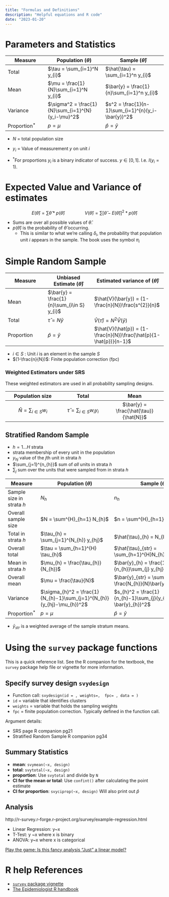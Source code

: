 ```yaml
---
title: "Formulas and Definitions"
description: "Helpful equations and R code"
date: "2023-01-20"
---
```


# Parameters and Statistics

| Measure        | Population $(\theta)$                             | Sample $(\hat{\theta})$                            |
|------------------|--------------------------|---------------------------|
| Total          | $\tau = \sum_{i=1}^N y_{i}$                       | $\hat{\tau} = \sum_{i=1}^n y_{i}$                  |
| Mean           | $\mu = \frac{1}{N}\sum_{i=1}^N y_{i}$             | $\bar{y} = \frac{1}{n}\sum_{i=1}^n y_{i}$          |
| Variance       | $\sigma^2 = \frac{1}{N}\sum_{i=1}^{N}(y_i-\mu)^2$ | $s^2 = \frac{1}{n-1}\sum_{i=1}^{n}(y_i-\bar{y})^2$ |
| Proportion$^*$ | $p = \mu$                                         | $\hat{p} = \bar{y}$                                |

-   $N$ = total population size

-   $y_{i}$ = Value of measurement $y$ on unit $i$

-   $^*$For proportions $y_{i}$ is a binary indicator of success. $y \in {[0,1]}$. I.e. $I(y_{i}=1)$.

# Expected Value and Variance of estimates

$$E(\hat{\theta}) = \sum\hat{\theta}*p(\hat{\theta}) \qquad \qquad V(\hat{\theta}) = \sum [\hat{\theta} - E(\hat{\theta})]^2*p(\hat{\theta})$$

-   Sums are over all possible values of $\hat{\theta}$.
-   $p(\hat{\theta})$ is the probability of $\hat{\theta}$ occurring.
    -   This is similar to what we're calling $\delta_{i}$, the probability that population unit $i$ appears in the sample. The book uses the symbol $\pi_{i}$

# Simple Random Sample

| Measure    | Unbiased Estimate $(\hat{\theta})$         | Estimated variance of $(\hat{\theta})$                             |
|------------------|---------------------|---------------------------------|
| Mean       | $\bar{y} = \frac{1}{n}\sum_{i\in S} y_{i}$ | $\hat{V}(\bar{y}) = (1-\frac{n}{N})\frac{s^{2}}{n}$                |
| Total      | $\hat{\tau} = N\bar{y}$                    | $\hat{V}(\hat{\tau}) = N^{2}\hat{V}(\bar{y})$                      |
| Proportion | $\hat{p} = \bar{y}$                        | $\hat{V}(\hat{p}) = (1-\frac{n}{N})\frac{\hat{p}(1-\hat{p})}{n-1}$ |

-   $i \in S$ : Unit $i$ is an element in the sample $S$
-   $(1-\frac{n}{N})$: Finite population correction (fpc)

### Weighted Estimators under SRS

These weighted estimators are used in all probability sampling designs.

|         Population size         |                  Total                  |                  Mean                  |
|:-----------------------:|:-------------------:|:-------------------------:|
| $\hat{N} = \sum_{i \in S}w_{i}$ | $\hat{\tau} = \sum_{i \in S}w_{i}y_{i}$ | $\bar{y} = \frac{\hat{\tau}}{\hat{N}}$ |


## Stratified Random Sample

-   $h=1 \ldots H$ strata
-   strata membership of every unit in the population
-   $y_{hj}$ value of the $j$th unit in strata $h$
-   $\sum_{j=1}^{n_{h}}$ sum of *all* units in strata $h$
-   $\sum_{j}$ sum over the units that were sampled from in strata $h$

| Measure                   | Population $(\theta)$                                                  | Sample $(\hat{\theta})$                                     |
|------------------|-----------------------------|-----------------------------|
| Sample size in strata $h$ | $N_{h}$                                                                | $n_{h}$                                                     |
| Overall sample size       | $N = \sum^{H}_{h=1} N_{h}$                                             | $n = \sum^{H}_{h=1} n_{h}$                                  |
| Total in strata $h$       | $\tau_{h} = \sum_{j=1}^{N_{h}} y_{hj}$                                 | $\hat{\tau}_{h} = N_{h}\bar{y_h}$                           |
| Overall total             | $\tau = \sum_{h=1}^{H} \tau_{h}$                                       | $\hat{\tau}_{str} = \sum_{h=1}^{H}N_{h}\bar{y}_{h}$         |
| Mean in strata $h$        | $\mu_{h} = \frac{\tau_{h}}{N_{h}}$                                     | $\bar{y}_{h} = \frac{1}{n_{h}}\sum_{j} y_{hj}$              |
| Overall mean              | $\mu = \frac{\tau}{N}$                                                 | $\bar{y}_{str} = \sum_{h=1}^{H} \frac{N_{h}}{N}\bar{y}_{h}$ |
| Variance                  | $\sigma_{h}^2 = \frac{1}{N_{h}-1}\sum_{j=1}^{N_{h}}(y_{hj}-\mu_{h})^2$ | $s_{h}^2 = \frac{1}{n_{h}-1}\sum_{j}(y_{hj}-\bar{y}_{h})^2$ |
| Proportion$^*$            | $p = \mu$                                                              | $\hat{p} = \bar{y}$                                         |

-   $\bar{y}_{str}$ is a weighted average of the sample stratum means.

# Using the `survey` package functions

This is a quick reference list. See the R companion for the textbook, the `survey` package help file or vignette for more information. 

## Specify survey design `svydesign`

* Function call: `svydesign(id = , weights=,  fpc= , data = )`
* `id` = variable that identifies clusters 
* `weights` = variable that holds the sampling weights
* `fpc` = finite population correction. Typically defined in the function call. 

Argument details: 

* SRS page R companion pg21
* Stratified Random Sample R companion pg34


## Summary Statistics

* **mean**: `svymean(~x, design)`
* **total**: `svytotal(~x, design)`
* **proportion**: Use `svytotal` and divide by `N`
* **CI for the mean or total**: Use `confint()` after calculating the point estimate
* **CI for proportion**: `svyciprop(~x, design)` Will also print out $\hat{p}$



## Analysis


http://r-survey.r-forge.r-project.org/survey/example-regression.html

* Linear Regression: y~x
* T-Test: y ~x where x is binary
* ANOVA: y~x where x is categorical

[Play the game: Is this fancy analysis "Just" a linear model?](https://twitter.com/WomenInStat/status/1286420597505892352) 


# R help References

-   [`survey` package vignette](http://r-survey.r-forge.r-project.org/survey/)
-   [The Epidemiologist R handbook](https://epirhandbook.com/en/survey-analysis.html)

